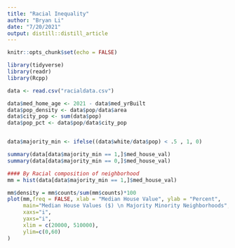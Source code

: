 ```yaml
---
title: "Racial Inequality"
author: "Bryan Li"
date: "7/20/2021"
output: distill::distill_article
---
```


```r
knitr::opts_chunk$set(echo = FALSE)

library(tidyverse)
library(readr)
library(Rcpp)

data <- read.csv("racialdata.csv")


```

```r
data$med_home_age <- 2021 - data$med_yrBuilt 
data$pop_density <- data$pop/data$area
data$city_pop <- sum(data$pop)
data$pop_pct <- data$pop/data$city_pop


data$majority_min <- ifelse((data$white/data$pop) < .5 , 1, 0)

summary(data[data$majority_min == 1,]$med_house_val)
summary(data[data$majority_min == 0,]$med_house_val)

#### By Racial composition of neighborhood
mm = hist(data[data$majority_min == 1,]$med_house_val)

mm$density = mm$counts/sum(mm$counts)*100
plot(mm,freq = FALSE, xlab = "Median House Value", ylab = "Percent",
     main="Median House Values ($) \n Majority Minority Neighborhoods", 
     xaxs="i", 
     yaxs="i",
     xlim = c(20000, 510000),
     ylim=c(0,60)
)
```

